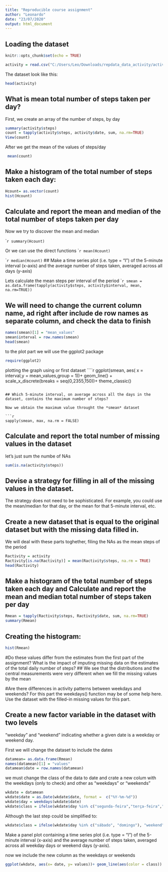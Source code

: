```yaml
---
title: "Reproducible course assignment"
author: "Leonardo"
date: "23/07/2020"
output: html_document
---
```

## Loading the dataset

```r
knitr::opts_chunk$set(echo = TRUE)
```



```r

activity = read.csv("C:/Users/Leo/Downloads/repdata_data_activity/activity.csv")
```

The dataset look like this:
```r
head(activity)
```



## What is mean total number of steps taken per day?  

 First, we create an array of the number of steps, by day

```r
summary(activity$steps)
count = tapply(activity$steps, activity$date, sum, na.rm=TRUE)
View(count)
```


 After we get the mean of the values of steps/day
```r
 mean(count)
```


## Make a histogram of the total number of steps taken each day:

````r
Hcount= as.vector(count)
hist(Hcount)
````

## Calculate and report the mean and median of the total number of steps taken per day

Now we try to discover the mean and median

````r
summary(Hcount)
```


 Or we can  use the direct functions
````r
mean(Hcount) 
```

````r
median(Hcount) 
```
## Make a time series plot (i.e. type = "l") of the 5-minute interval (x-axis) and the average number of steps taken, averaged across all days (y-axis)


 Lets calculate the mean steps per interval of the period
````r
smean = as.data.frame(tapply(activity$steps, activity$interval, mean, na.rm=TRUE))
```

## We will need to change the current column name, ad right after include de row names as separate column, and check the data to finish

```r
names(smean)[1] = "mean_values" 
smean$interval = row.names(smean)
head(smean)
```


 to the plot part we will use the ggplot2 package
```r
require(ggplot2) 
```

 plotting the graph using or first dataset
````r
ggplot(smean, aes( x = interval,y = mean_values,group = 1))+
  geom_line() +
  scale_x_discrete(breaks = seq(0,2355,150))+
theme_classic()

```

## Which 5-minute interval, on average across all the days in the dataset, contains the maximum number of steps?

Now we obtain the maximum value throught the *smean* dataset

```r
sapply(smean, max, na.rm = FALSE)
```

## Calculate and report the total number of missing values in the dataset 

 let's just sum the numbe of NAs
```r
sum(is.na(activity$steps))
```
## Devise a strategy for filling in all of the missing values in the dataset.

The strategy does not need to be sophisticated. For example, you could use the mean/median for that day, or the mean for that 5-minute interval, etc.

## Create a new dataset that is equal to the original dataset but with the missing data filled in.

We will deal with these parts toghether, filing the NAs as the mean steps of the period

```r
Ractivity = activity
Ractivity[is.na(Ractivity)] = mean(Ractivity$steps, na.rm = TRUE)
head(Ractivity)
```

## Make a histogram of the total number of steps taken each day and Calculate and report the mean and median total number of steps taken per day

```r
Rmean = tapply(Ractivity$steps, Ractivity$date, sum, na.rm=TRUE)
summary(Rmean)
```

## Creating the histogram:
```r
hist(Rmean)
```
#Do these values differ from the estimates from the first part of the assignment? What is the impact of imputing missing data on the estimates of the total daily number of steps?
## We see that the distributions and the central measurements were very different when we fill the missing values by the mean


#Are there differences in activity patterns between weekdays and weekends?
For this part the weekdays() function may be of some help here. Use the dataset with the filled-in missing values for this part.

## Create a new factor variable in the dataset with two levels 

"weekday" and "weekend" indicating whether a given date is a weekday or weekend day.

First we will change the dataset to include the dates

```r
datamean= as.data.frame(Rmean)
names(datamean)[1] = "values" 
datamean$date = row.names(datamean)
```

we must change the class of the data to date and crate a new colum with the weekdays (only to check)  and other as "weekdays" or "weekends"

```r
wkdate = datamean
wkdate$date = as.Date(wkdate$date, format =  c("%Y-%m-%d"))
wkdate$day = weekdays(wkdate$date)
wkdate$class = ifelse(wkdate$day %in% c("segunda-feira","terça-feira","quarta-feira","quinta-feira","sexta-feira"), "weekday", "weekend")
```


 Although the last step could be simplified to:

```r
wkdate$class = ifelse(wkdate$day %in% c("sábado", "domingo"), "weekend", "weekday")
```

Make a panel plot containing a time series plot (i.e. type = "l") of the 5-minute interval (x-axis) and the average number of steps taken, averaged across all weekday days or weekend days (y-axis).


now we include the new column as the weekdays or weekends

```r
ggplot(wkdate, aes(x= date, y= values))+ geom_line(aes(color = class))
```
